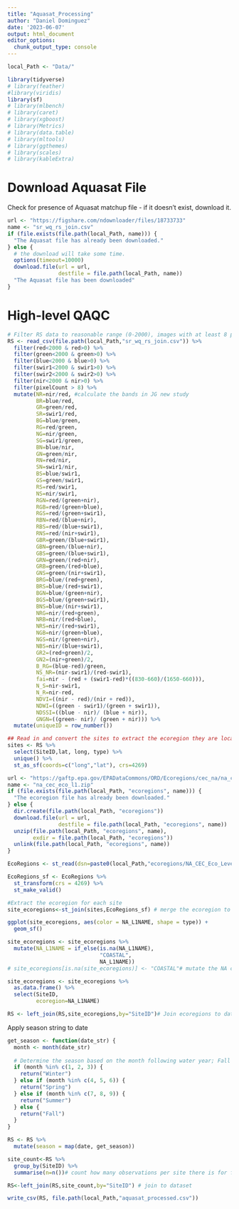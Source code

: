```yaml
---
title: "Aquasat_Processing"
author: "Daniel Dominguez"
date: '2023-06-07'
output: html_document
editor_options: 
  chunk_output_type: console
---
```


```r
local_Path <- "Data/"

```


```r
library(tidyverse)
# library(feather)
#library(viridis)
library(sf)
# library(mlbench)
# library(caret)
# library(xgboost)
# library(Metrics)
# library(data.table)
# library(mltools)
# library(ggthemes)
# library(scales)
# library(kableExtra)
```


# Download Aquasat File

Check for presence of Aquasat matchup file - if it doesn't exist, download it.

```r
url <- "https://figshare.com/ndownloader/files/18733733"
name <- "sr_wq_rs_join.csv"
if (file.exists(file.path(local_Path, name))) {
  "The Aquasat file has already been downloaded."
} else {
  # the download will take some time.
  options(timeout=10000)
  download.file(url = url, 
                destfile = file.path(local_Path, name))
  "The Aquasat file has been downloaded"
}
```

# High-level QAQC

```r
# Filter RS data to reasonable range (0-2000), images with at least 8 pixels
RS <- read_csv(file.path(local_Path,"sr_wq_rs_join.csv")) %>% 
  filter(red<2000 & red>0) %>% 
  filter(green<2000 & green>0) %>% 
  filter(blue<2000 & blue>0) %>% 
  filter(swir1<2000 & swir1>0) %>% 
  filter(swir2<2000 & swir2>0) %>% 
  filter(nir<2000 & nir>0) %>% 
  filter(pixelCount > 8) %>% 
  mutate(NR=nir/red, #calculate the bands in JG new study
         BR=blue/red,
         GR=green/red,
         SR=swir1/red,
         BG=blue/green,
         RG=red/green,
         NG=nir/green,
         SG=swir1/green,
         BN=blue/nir,
         GN=green/nir,
         RN=red/nir,
         SN=swir1/nir,
         BS=blue/swir1,
         GS=green/swir1,
         RS=red/swir1,
         NS=nir/swir1,
         RGN=red/(green+nir),
         RGB=red/(green+blue),
         RGS=red/(green+swir1),
         RBN=red/(blue+nir),
         RBS=red/(blue+swir1),
         RNS=red/(nir+swir1),
         GBR=green/(blue+swir1),
         GBN=green/(blue+nir),
         GBS=green/(blue+swir1),
         GRN=green/(red+nir),
         GRB=green/(red+blue),
         GNS=green/(nir+swir1),
         BRG=blue/(red+green),
         BRS=blue/(red+swir1),
         BGN=blue/(green+nir),
         BGS=blue/(green+swir1),
         BNS=blue/(nir+swir1),
         NRG=nir/(red+green),
         NRB=nir/(red+blue),
         NRS=nir/(red+swir1),
         NGB=nir/(green+blue),
         NGS=nir/(green+nir),
         NBS=nir/(blue+swir1),
         GR2=(red+green)/2,
         GN2=(nir+green)/2,
         B_RG=(blue-red)/green,
         NS_NR=(nir-swir1)/(red-swir1),
         fai=nir - (red + (swir1-red)*((830-660)/(1650-660))),
         N_S=nir-swir1,
         N_R=nir-red,
         NDVI=((nir - red)/(nir + red)),
         NDWI=((green - swir1)/(green + swir1)),
         NDSSI=((blue - nir)/ (blue + nir)),
         GNGN=((green- nir)/ (green + nir))) %>% 
  mutate(uniqueID = row_number())
```

```r
## Read in and convert the sites to extract the ecoregion they are located in
sites <- RS %>% 
  select(SiteID,lat, long, type) %>%  
  unique() %>% 
  st_as_sf(coords=c("long","lat"), crs=4269) 

url <- "https://gaftp.epa.gov/EPADataCommons/ORD/Ecoregions/cec_na/na_cec_eco_l1.zip"
name <- "na_cec_eco_l1.zip"
if (file.exists(file.path(local_Path, "ecoregions", name))) {
  "The ecoregion file has already been downloaded."
} else {
  dir.create(file.path(local_Path, "ecoregions"))
  download.file(url = url, 
                destfile = file.path(local_Path, "ecoregions", name))
  unzip(file.path(local_Path, "ecoregions", name), 
        exdir = file.path(local_Path, "ecoregions"))
  unlink(file.path(local_Path, "ecoregions", name))
}

EcoRegions <- st_read(dsn=paste0(local_Path,"ecoregions/NA_CEC_Eco_Level1.shp")) #Load ecoregions

EcoRegions_sf <- EcoRegions %>% 
  st_transform(crs = 4269) %>% 
  st_make_valid()

```

```r
#Extract the ecoregion for each site
site_ecoregions<-st_join(sites,EcoRegions_sf) # merge the ecoregion to dataset

ggplot(site_ecoregions, aes(color = NA_L1NAME, shape = type)) + 
  geom_sf()

site_ecoregions <- site_ecoregions %>% 
  mutate(NA_L1NAME = if_else(is.na(NA_L1NAME),
                             "COASTAL",
                             NA_L1NAME))
# site_ecoregions[is.na(site_ecoregions)] <- "COASTAL"# mutate the NA category that is sites along the coastline to Coastal for ecoregion grouping

site_ecoregions <- site_ecoregions %>% 
  as.data.frame() %>% 
  select(SiteID,
         ecoregion=NA_L1NAME)

RS <- left_join(RS,site_ecoregions,by="SiteID")# Join ecoregions to dataset
```

Apply season string to date 

```r
get_season <- function(date_str) {
  month <- month(date_str)
  
  # Determine the season based on the month following water year; Fall October-December and so on
  if (month %in% c(1, 2, 3)) {
    return("Winter")
  } else if (month %in% c(4, 5, 6)) {
    return("Spring")
  } else if (month %in% c(7, 8, 9)) {
    return("Summer")
  } else {
    return("Fall")
  }
}

RS <- RS %>%
  mutate(season = map(date, get_season))
```


```r
site_count<-RS %>% 
  group_by(SiteID) %>% 
  summarise(n=n())# count how many observations per site there is for filtering later

RS<-left_join(RS,site_count,by="SiteID") # join to dataset

write_csv(RS, file.path(local_Path,"aquasat_processed.csv"))
```

